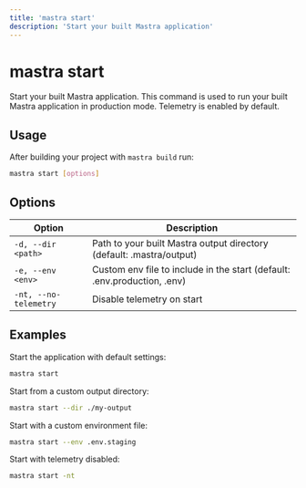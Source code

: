 ```yaml
---
title: 'mastra start'
description: 'Start your built Mastra application'
---
```


# mastra start

Start your built Mastra application. This command is used to run your built Mastra application in production mode.
Telemetry is enabled by default.

## Usage
After building your project with `mastra build` run:

```bash
mastra start [options]
```

## Options

| Option | Description |
|--------|-------------|
| `-d, --dir <path>` | Path to your built Mastra output directory (default: .mastra/output) |
| `-e, --env <env>` | Custom env file to include in the start (default: .env.production, .env) |
| `-nt, --no-telemetry` | Disable telemetry on start |

## Examples

Start the application with default settings:

```bash
mastra start
```

Start from a custom output directory:

```bash
mastra start --dir ./my-output
```

Start with a custom environment file:

```bash
mastra start --env .env.staging
```

Start with telemetry disabled:

```bash
mastra start -nt
```